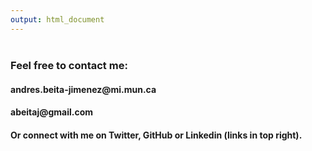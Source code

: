 ```yaml
---
output: html_document
---
```


<div style="margin-bottom:40px;">
</div>

### Feel free to contact me:
<div style="margin-bottom:20px;">
</div>

#### andres.beita-jimenez@mi.mun.ca
<div style="margin-bottom:10px;">
</div>

#### abeitaj@gmail.com
<div style="margin-bottom:20px;">
</div>

#### Or connect with me on Twitter, GitHub or Linkedin  (links in top right).